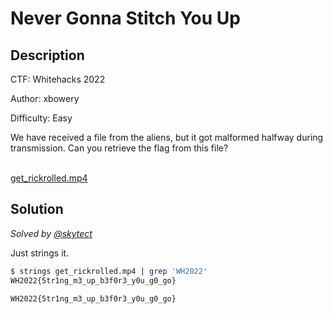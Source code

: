 # Never Gonna Stitch You Up

## Description

CTF: Whitehacks 2022

Author: xbowery

Difficulty: Easy

We have received a file from the aliens, but it got malformed halfway during
transmission. Can you retrieve the flag from this file?

<br />
<a href="/files/whitehacks-2022/get_rickrolled.mp4" download>
  get_rickrolled.mp4
</a>

## Solution

_Solved by [@skytect](https://github.com/skytect)_

Just strings it.

```bash
$ strings get_rickrolled.mp4 | grep 'WH2022'
WH2022{5tr1ng_m3_up_b3f0r3_y0u_g0_go}
```

`WH2022{5tr1ng_m3_up_b3f0r3_y0u_g0_go}`
